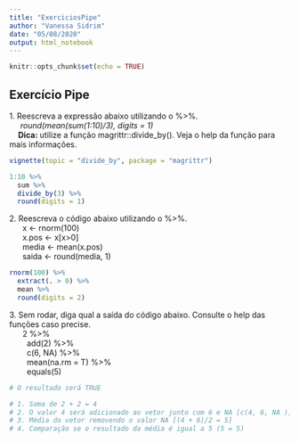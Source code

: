 ```yaml
---
title: "ExerciciosPipe"
author: "Vanessa Sidrim"
date: "05/08/2020"
output: html_notebook
---
```


```r
knitr::opts_chunk$set(echo = TRUE)
```

## Exercício Pipe

| 1. Reescreva a expressão abaixo utilizando o %>%.

|      *round(mean(sum(1:10)/3), digits = 1)*

|     **Dica:** utilize a função magrittr::divide_by(). Veja o help da função para mais informações.

```r
vignette(topic = "divide_by", package = "magrittr")

1:10 %>%
  sum %>%
  divide_by(3) %>%
  round(digits = 1)
```

| 2. Reescreva o código abaixo utilizando o %>%.

|       x <- rnorm(100)

|       x.pos <- x[x>0]

|       media <- mean(x.pos)

|       saida <- round(media, 1)

```r
rnorm(100) %>%
  extract(. > 0) %>%
  mean %>%
  round(digits = 2)
```

| 3. Sem rodar, diga qual a saída do código abaixo. Consulte o help das funções caso precise.

|       2 %>% 
|         add(2) %>% 
|         c(6, NA) %>% 
|         mean(na.rm = T) %>% 
|         equals(5)

```r
# O resultado será TRUE

# 1. Soma de 2 + 2 = 4
# 2. O valor 4 será adicionado ao vetor junto com 6 e NA [c(4, 6, NA )]
# 3. Média do vetor removendo o valor NA [(4 + 6)/2 = 5]
# 4. Comparação se o resultado da média é igual a 5 (5 = 5)
```


  
  